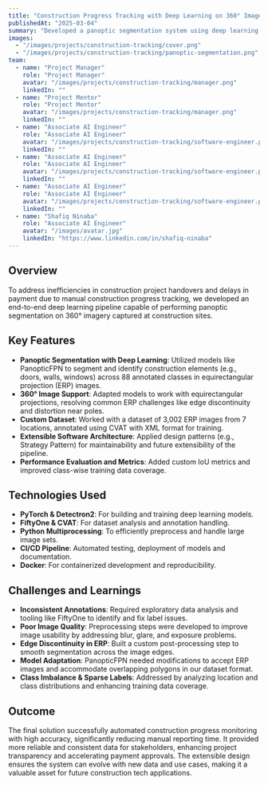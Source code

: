 ```yaml
---
title: "Construction Progress Tracking with Deep Learning on 360° Imagery"
publishedAt: "2025-03-04"
summary: "Developed a panoptic segmentation system using deep learning to automate construction progress tracking with 360° images, streamlining the project handover process."
images:
  - "/images/projects/construction-tracking/cover.png"
  - "/images/projects/construction-tracking/panoptic-segmentation.png"
team:
  - name: "Project Manager"
    role: "Project Manager"
    avatar: "/images/projects/construction-tracking/manager.png"
    linkedIn: ""
  - name: "Project Mentor"
    role: "Project Mentor"
    avatar: "/images/projects/construction-tracking/manager.png"
    linkedIn: ""
  - name: "Associate AI Engineer"
    role: "Associate AI Engineer"
    avatar: "/images/projects/construction-tracking/software-engineer.png"
    linkedIn: ""
  - name: "Associate AI Engineer"
    role: "Associate AI Engineer"
    avatar: "/images/projects/construction-tracking/software-engineer.png"
    linkedIn: ""
  - name: "Associate AI Engineer"
    role: "Associate AI Engineer"
    avatar: "/images/projects/construction-tracking/software-engineer.png"
    linkedIn: ""
  - name: "Shafiq Ninaba"
    role: "Associate AI Engineer"
    avatar: "/images/avatar.jpg"
    linkedIn: "https://www.linkedin.com/in/shafiq-ninaba"
---
```


## Overview

To address inefficiencies in construction project handovers and delays in payment due to manual construction progress tracking, we developed an end-to-end deep learning pipeline capable of performing panoptic segmentation on 360° imagery captured at construction sites.

## Key Features

- **Panoptic Segmentation with Deep Learning**: Utilized models like PanopticFPN to segment and identify construction elements (e.g., doors, walls, windows) across 88 annotated classes in equirectangular projection (ERP) images.
- **360° Image Support**: Adapted models to work with equirectangular projections, resolving common ERP challenges like edge discontinuity and distortion near poles.
- **Custom Dataset**: Worked with a dataset of 3,002 ERP images from 7 locations, annotated using CVAT with XML format for training.
- **Extensible Software Architecture**: Applied design patterns (e.g., Strategy Pattern) for maintainability and future extensibility of the pipeline.
- **Performance Evaluation and Metrics**: Added custom IoU metrics and improved class-wise training data coverage.

## Technologies Used

- **PyTorch & Detectron2**: For building and training deep learning models.
- **FiftyOne & CVAT**: For dataset analysis and annotation handling.
- **Python Multiprocessing**: To efficiently preprocess and handle large image sets.
- **CI/CD Pipeline**: Automated testing, deployment of models and documentation.
- **Docker**: For containerized development and reproducibility.

## Challenges and Learnings

- **Inconsistent Annotations**: Required exploratory data analysis and tooling like FiftyOne to identify and fix label issues.
- **Poor Image Quality**: Preprocessing steps were developed to improve image usability by addressing blur, glare, and exposure problems.
- **Edge Discontinuity in ERP**: Built a custom post-processing step to smooth segmentation across the image edges.
- **Model Adaptation**: PanopticFPN needed modifications to accept ERP images and accommodate overlapping polygons in our dataset format.
- **Class Imbalance & Sparse Labels**: Addressed by analyzing location and class distributions and enhancing training data coverage.

## Outcome

The final solution successfully automated construction progress monitoring with high accuracy, significantly reducing manual reporting time. It provided more reliable and consistent data for stakeholders, enhancing project transparency and accelerating payment approvals. The extensible design ensures the system can evolve with new data and use cases, making it a valuable asset for future construction tech applications.
